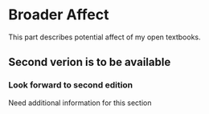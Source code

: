 # Broader Affect

This part describes potential affect of my open textbooks.

## Second verion is to be available 
### Look forward to second edition
Need additional information for this section

